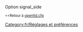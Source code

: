 {{fr/Amorce}}
Option signal_side

<small><<Retour à [[fr/Archive/Manual/Settings/Openttd.cfg|openttd.cfg]]</small>
[[Category:fr/Réglages et préférences]]